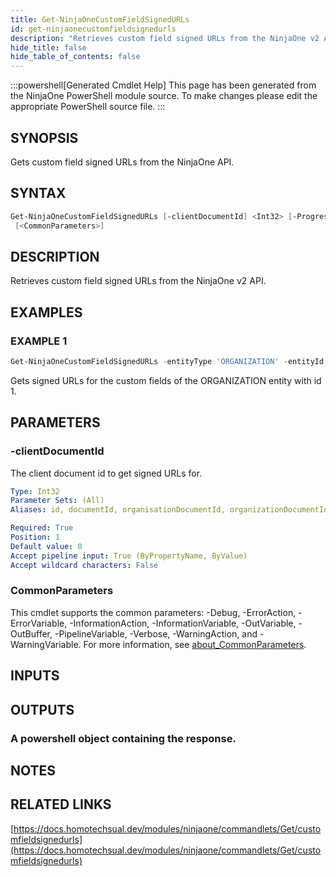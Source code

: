 ```yaml
---
title: Get-NinjaOneCustomFieldSignedURLs
id: get-ninjaonecustomfieldsignedurls
description: "Retrieves custom field signed URLs from the NinjaOne v2 API."
hide_title: false
hide_table_of_contents: false
---
```


:::powershell[Generated Cmdlet Help]
This page has been generated from the NinjaOne PowerShell module source. To make changes please edit the appropriate PowerShell source file.
:::

## SYNOPSIS

Gets custom field signed URLs from the NinjaOne API.

## SYNTAX

```powershell
Get-NinjaOneCustomFieldSignedURLs [-clientDocumentId] <Int32> [-ProgressAction <ActionPreference>]
 [<CommonParameters>]
```

## DESCRIPTION

Retrieves custom field signed URLs from the NinjaOne v2 API.

## EXAMPLES

### EXAMPLE 1

```powershell
Get-NinjaOneCustomFieldSignedURLs -entityType 'ORGANIZATION' -entityId 1
```

Gets signed URLs for the custom fields of the ORGANIZATION entity with id 1.

## PARAMETERS

### -clientDocumentId

The client document id to get signed URLs for.

```yaml
Type: Int32
Parameter Sets: (All)
Aliases: id, documentId, organisationDocumentId, organizationDocumentId

Required: True
Position: 1
Default value: 0
Accept pipeline input: True (ByPropertyName, ByValue)
Accept wildcard characters: False
```

### CommonParameters

This cmdlet supports the common parameters: -Debug, -ErrorAction, -ErrorVariable, -InformationAction, -InformationVariable, -OutVariable, -OutBuffer, -PipelineVariable, -Verbose, -WarningAction, and -WarningVariable. For more information, see [about_CommonParameters](http://go.microsoft.com/fwlink/?LinkID=113216).

## INPUTS


## OUTPUTS

### A powershell object containing the response.

## NOTES

## RELATED LINKS

[https://docs.homotechsual.dev/modules/ninjaone/commandlets/Get/customfieldsignedurls](https://docs.homotechsual.dev/modules/ninjaone/commandlets/Get/customfieldsignedurls)
